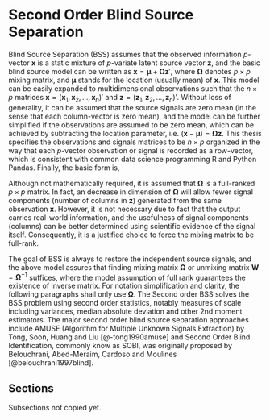 # Second Order Blind Source Separation {#sobi}

Blind Source Separation (BSS) assumes that the observed information $p$-vector $\boldsymbol{x}$ is a static mixture of $p$-variate latent source vector $\boldsymbol{z}$, and the basic blind source model can be written as $\boldsymbol{x} = \boldsymbol{\mu} + \boldsymbol{\Omega z}'$, where $\boldsymbol{\Omega}$ denotes $p\times p$ mixing matrix, and $\boldsymbol{\mu}$ stands for the location (usually mean) of $\boldsymbol{x}$. This model can be easily expanded to multidimensional observations such that the $n\times p$ matrices $\boldsymbol{x}=(\boldsymbol{x}_1, \boldsymbol{x}_2,\dots,\boldsymbol{x}_n)'$ and $\boldsymbol{z}=(\boldsymbol{z}_1, \boldsymbol{z}_2,\dots,\boldsymbol{z}_n)'$. Without loss of generality, it can be assumed that the source signals are zero mean (in the sense that each column-vector is zero mean), and the model can be further simplified if the observations are assumed to be zero mean, which can be achieved by subtracting the location parameter, i.e. $(\boldsymbol{x} - \boldsymbol{\mu}) = \boldsymbol{\Omega z}$. This thesis specifies the observations and signals matrices to be $n\times p$ organized in the way that each $p$-vector observation or signal is recorded as a row-vector, which is consistent with common data science programming R and Python Pandas. Finally, the basic form is,

\begin{equation}
\underset{(n\times p)}{\boldsymbol x} = \underset{(p\times p)}{\boldsymbol{\Omega}} \ \underset{(n\times p)}{\boldsymbol{z}}', \ \ \text{ where } \boldsymbol{x} \text{ has column means of }0
(\#eq:SOM)
\end{equation}

Although not mathematically required, it is assumed that $\boldsymbol{\Omega}$ is a full-ranked $p\times p$ matrix. In fact, an decrease in dimension of $\boldsymbol{\Omega}$ will allow fewer signal components (number of columns in $\boldsymbol z$) generated from the same observation $\boldsymbol{x}$. However, it is not necessary due to fact that the output carries real-world information, and the usefulness of signal components (columns) can be better determined using scientific evidence of the signal itself. Consequently, it is a justified choice to force the mixing matrix to be full-rank.

The goal of BSS is always to restore the independent source signals, and the above model assures that finding mixing matrix $\boldsymbol{\Omega}$ or unmixing matrix $\boldsymbol{W}= \boldsymbol{\Omega}^{-1}$ suffices, where the model assumption of full rank guarantees the existence of inverse matrix. For notation simplification and clarity, the following paragraphs shall only use $\boldsymbol\Omega$. The Second order BSS solves the BSS problem using second order statistics, notably measures of scale including variances, median absolute deviation and other 2nd moment estimators. The major second order blind source separation approaches include AMUSE (Algorithm for Multiple Unknown Signals Extraction) by Tong, Soon, Huang and Liu [@-tong1990amuse] and Second Order Blind Identification, commonly know as SOBI, was originally proposed by Belouchrani, Abed-Meraim, Cardoso and Moulines [@belouchrani1997blind].

## Sections

Subsections not copied yet.